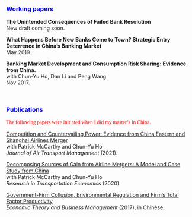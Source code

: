 <title>Yanhao Wang - Research</title>

<link rel="stylesheet" href="style.css" type="text/css">

### <span style="color:blue">Working papers<span>
**The Unintended Consequences of Failed Bank Resolution**<br>
New draft coming soon.

**What Happens Before New Banks Come to Town? Strategic Entry Deterrence in China’s Banking Market**<br>
May 2019.

**Banking Market Development and Consumption Risk Sharing: Evidence from China.**<br>
with Chun-Yu Ho, Dan Li and Peng Wang.<br> 
Nov 2017.

&nbsp; 

### <span style="color:blue">Publications<span>

<span style="color:red; font-family:'Times New Roman'" >The following papers were initiated when I did my master's in China.</span>

[Competition and Countervailing Power: Evidence from China Eastern and Shanghai Airlines Merger](files/papers/HMW_JATM2021.pdf)<br>
with Patrick McCarthy and Chun-Yu Ho<br>
*Journal of Air Transport Management* (2021).

[Decomposing Sources of Gain from Airline Mergers: A Model and Case Study from China](files/papers/HMW_RTE2020.pdf)<br>
with Patrick McCarthy and Chun-Yu Ho<br>
*Research in Transportation Economics* (2020).

[Government-Firm Collusion, Environmental Regulation and Firm's Total Factor Productivity](files/papers/ER_TFP_2017.pdf)<br>
*Economic Theory and Business Management* (2017), in Chinese.

<!-- *For more writings and presentations, see my CV [here](files/CV_YanhaoWang_May2019.pdf).* -->